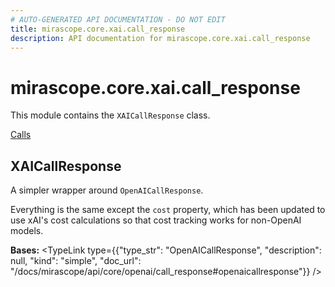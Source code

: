 ```yaml
---
# AUTO-GENERATED API DOCUMENTATION - DO NOT EDIT
title: mirascope.core.xai.call_response
description: API documentation for mirascope.core.xai.call_response
---
```


# mirascope.core.xai.call_response

This module contains the `XAICallResponse` class.

<Info title="Usage">

[Calls](/docs/mirascope/learn/calls#handling-responses)

</Info>

## <ApiType type="Class" path="core/xai/call_response" symbolName="XAICallResponse" /> XAICallResponse

A simpler wrapper around `OpenAICallResponse`.

Everything is the same except the `cost` property, which has been updated to use
xAI's cost calculations so that cost tracking works for non-OpenAI models.

**Bases:** 
<TypeLink type={{"type_str": "OpenAICallResponse", "description": null, "kind": "simple", "doc_url": "/docs/mirascope/api/core/openai/call_response#openaicallresponse"}} />


